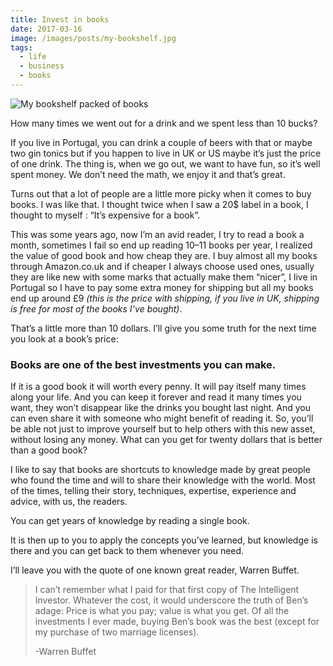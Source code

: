 ```yaml
---
title: Invest in books
date: 2017-03-16
image: /images/posts/my-bookshelf.jpg
tags:
  - life
  - business
  - books
---
```


![My bookshelf packed of books](/images/posts/my-bookshelf.jpg "One of my bookshelves")

How many times we went out for a drink and we spent less than 10 bucks?

If you live in Portugal, you can drink a couple of beers with that or maybe two gin tonics but if you happen to live in UK or US maybe it’s just the price of one drink. The thing is, when we go out, we want to have fun, so it’s well spent money. We don’t need the math, we enjoy it and that’s great.

Turns out that a lot of people are a little more picky when it comes to buy books. I was like that. I thought twice when I saw a 20\$ label in a book, I thought to myself : “It’s expensive for a book”.

This was some years ago, now I’m an avid reader, I try to read a book a month, sometimes I fail so end up reading 10–11 books per year, I realized the value of good book and how cheap they are. I buy almost all my books through Amazon.co.uk and if cheaper I always choose used ones, usually they are like new with some marks that actually make them “nicer”, I live in Portugal so I have to pay some extra money for shipping but all my books end up around £9 _(this is the price with shipping, if you live in UK, shipping is free for most of the books I’ve bought)_.

That’s a little more than 10 dollars. I’ll give you some truth for the next time you look at a book’s price:

### Books are one of the best investments you can make.

If it is a good book it will worth every penny. It will pay itself many times along your life. And you can keep it forever and read it many times you want, they won’t disappear like the drinks you bought last night. And you can even share it with someone who might benefit of reading it. So, you’ll be able not just to improve yourself but to help others with this new asset, without losing any money. What can you get for twenty dollars that is better than a good book?

I like to say that books are shortcuts to knowledge made by great people who found the time and will to share their knowledge with the world. Most of the times, telling their story, techniques, expertise, experience and advice, with us, the readers.

You can get years of knowledge by reading a single book.

It is then up to you to apply the concepts you’ve learned, but knowledge is there and you can get back to them whenever you need.

I’ll leave you with the quote of one known great reader, Warren Buffet.

> I can’t remember what I paid for that first copy of The Intelligent Investor. Whatever the cost, it would underscore the truth of Ben’s adage: Price is what you pay; value is what you get. Of all the investments I ever made, buying Ben’s book was the best (except for my purchase of two marriage licenses).
>
> -Warren Buffet
